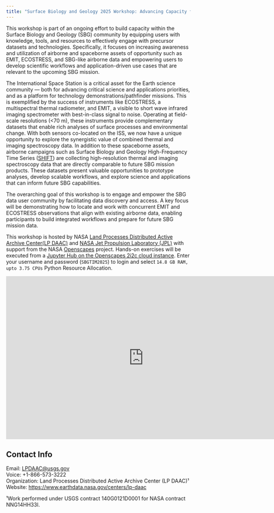 ```yaml
---
title: "Surface Biology and Geology 2025 Workshop: Advancing Capacity for SBG Data Users with Spaceborne and Airborne Precursor Data"
---
```


This workshop is part of an ongoing effort to build capacity within the Surface Biology and Geology (SBG) community by equipping users with knowledge, tools, and resources to effectively engage with precursor datasets and technologies. Specifically, it focuses on increasing awareness and utilization of airborne and spaceborne assets of opportunity such as EMIT, ECOSTRESS, and SBG-like airborne data and empowering users to develop scientific workflows and application-driven use cases that are relevant to the upcoming SBG mission.

The International Space Station is a critical asset for the Earth science community — both for advancing critical science and applications priorities, and as a platform for technology demonstrations/pathfinder missions. This is exemplified by the success of instruments like ECOSTRESS, a multispectral thermal radiometer, and EMIT, a visible to short wave infrared imaging spectrometer with best-in-class signal to noise. Operating at field-scale resolutions (<70 m), these instruments provide complementary datasets that enable rich analyses of surface processes and environmental change. With both sensors co-located on the ISS, we now have a unique opportunity to explore the synergistic value of combined thermal and imaging spectroscopy data. In addition to these spaceborne assets, airborne campaigns such as Surface Biology and Geology High-Frequency Time Series ([SHIFT](https://www.jpl.nasa.gov/news/california-field-campaign-helping-scientists-protect-diverse-ecosystems/)) are collecting high-resolution thermal and imaging spectroscopy data that are directly comparable to future SBG mission products. These datasets present valuable opportunities to prototype analyses, develop scalable workflows, and explore science and applications that can inform future SBG capabilities.

The overarching goal of this workshop is to engage and empower the SBG data user community by facilitating data discovery and access. A key focus will be demonstrating how to locate and work with concurrent EMIT and ECOSTRESS observations that align with existing airborne data, enabling participants to build integrated workflows and prepare for future SBG mission data.

This workshop is hosted by NASA [Land Processes Distributed Active Archive Center(LP DAAC)](https://www.earthdata.nasa.gov/centers/lp-daac) and [NASA Jet Propulsion Laboratory (JPL)](https://www.jpl.nasa.gov/) with support from the NASA [Openscapes](https://nasa-openscapes.github.io/) project. 
Hands-on exercises will be executed from a [Jupyter Hub on the Openscapes 2i2c cloud instance](https://workshop.openscapes.2i2c.cloud/). Enter your username and password  (`SBGTIM2025`) to login and select `14.8 GB RAM, upto 3.75 CPUs` Python Resource Allocation. 

<iframe src="https://docs.google.com/presentation/d/1Rg3Qgjh52Qcc8GJEWkiIVP9lGDJusH1P/embed?start=false&loop=false&delayms=3000" frameborder="0" width="750" height="445" allowfullscreen="true" mozallowfullscreen="true" webkitallowfullscreen="true"></iframe>


## Contact Info  

Email: <LPDAAC@usgs.gov>  
Voice: +1-866-573-3222  
Organization: Land Processes Distributed Active Archive Center (LP DAAC)¹  
Website: <https://www.earthdata.nasa.gov/centers/lp-daac>  

¹Work performed under USGS contract 140G0121D0001 for NASA contract NNG14HH33I.
